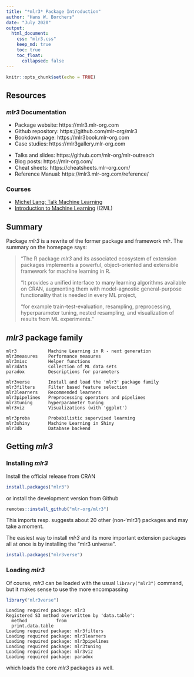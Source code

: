 ```yaml
---
title: "*mlr3* Package Introduction"
author: "Hans W. Borchers"
date: "July 2020"
output:
  html_document:
    css: "mlr3.css"
    keep_md: true
    toc: true
    toc_float:
      collapsed: false  
---
```


```r
knitr::opts_chunk$set(echo = TRUE)
```

## Resources

### *mlr3* Documentation

* Package website: https://mlr3.mlr-org.com
* Github repository: https://github.com/mlr-org/mlr3
* Bookdown page: https://mlr3book.mlr-org.com
* Case studies: https://mlr3gallery.mlr-org.com
  <p></p>
* Talks and slides: https://github.com/mlr-org/mlr-outreach
* Blog posts: https://mlr-org.com/
* Cheat sheets: https://cheatsheets.mlr-org.com/
* Reference Manual: https://mlr3.mlr-org.com/reference/

### Courses

* [Michel Lang: Talk Machine Learning](https://www.youtube.com/watch?v=wsP2hiFnDQs)
* [Introduction to Machine Learning](https://compstat-lmu.github.io/lecture_i2ml/) (I2ML)


## Summary

Package *mlr3* is a rewrite of the former package and framework *mlr*. The summary on the homepage says:

> "The R package *mlr3* and its associated ecosystem of extension packages implements a powerful, object-oriented and extensible framework for machine learning in R.
> 
> "It provides a unified interface to many learning algorithms available on CRAN, augmenting them with model-agnostic general-purpose functionality that is needed in every ML project,
> 
> "for example train-test-evaluation, resampling, preprocessing, hyperparameter tuning, nested resampling, and visualization of results from ML experiments."


## *mlr3* package family

    mlr3            Machine Learning in R - next generation
    mlr3measures    Performance measures
    mlr3misc        Helper functions
    mlr3data        Collection of ML data sets
    paradox         Descriptions for parameters

    mlr3verse       Install and load the 'mlr3' package family
    mlr3filters     Filter based feature selection
    mlr3learners    Recommended learners
    mlr3pipelines   Preprocessing operators and pipelines
    mlr3tuning      hyperparameter tuning
    mlr3viz         Visualizations (with 'ggplot')

    mlr3proba       Probabilistic supervised learning
    mlr3shiny       Machine Learning in Shiny
    mlr3db          Database backend


## Getting *mlr3*

### Installing *mlr3*

Install the official release from CRAN
```r
install.packages("mlr3")
```
or install the development version from Github
```r
remotes::install_github("mlr-org/mlr3")
```
This imports resp. suggests about 20 other (non-'mlr3') packages and may take a moment.

The easiest way to install *mlr3* and its more important extension packages all at once is by installing the "mlr3 universe".

```r
install.packages("mlr3verse")
```


### Loading *mlr3*

Of course, *mlr3* can be loaded with the usual `library("mlr3")` command, but it makes sense to use the more encompassing
```r
library("mlr3verse")
```
```
Loading required package: mlr3
Registered S3 method overwritten by 'data.table':
  method           from
  print.data.table     
Loading required package: mlr3filters
Loading required package: mlr3learners
Loading required package: mlr3pipelines
Loading required package: mlr3tuning
Loading required package: mlr3viz
Loading required package: paradox
```
which loads the core *mlr3* packages as well.
